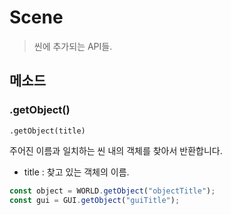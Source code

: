# Scene

> 씬에 추가되는 API들.

## 메소드

### .getObject()

`.getObject(title) `

주어진 이름과 일치하는 씬 내의 객체를 찾아서 반환합니다.

- title : 찾고 있는 객체의 이름.

```js /getObject/
const object = WORLD.getObject("objectTitle");
const gui = GUI.getObject("guiTitle");
```
